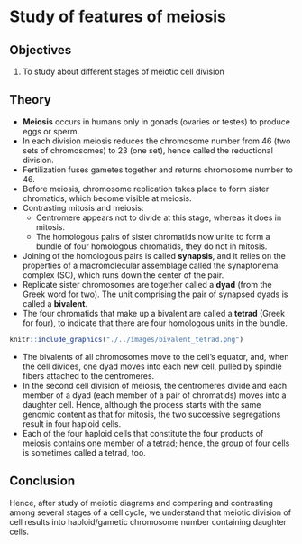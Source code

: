 # Study of features of meiosis

## Objectives

1. To study about different stages of meiotic cell division

## Theory

- **Meiosis** occurs in humans only in gonads (ovaries or testes) to produce eggs or sperm.
- In each division meiosis reduces the chromosome number from 46 (two sets of chromosomes) to 23 (one set), hence called the reductional division.
- Fertilization fuses gametes together and returns chromosome number to 46.
- Before meiosis, chromosome replication takes place to form sister chromatids, which become visible at meiosis. 
- Contrasting mitosis and meiosis:
  - Centromere appears not to divide at this stage, whereas it does in mitosis. 
  - The homologous pairs of sister chromatids now unite to form a bundle of four homologous chromatids, they do not in mitosis.
- Joining of the homologous pairs is called **synapsis**, and it relies on the properties of a macromolecular assemblage called the synaptonemal complex (SC), which runs down the center of the pair. 
- Replicate sister chromosomes are together called a **dyad** (from the Greek word for two). The unit comprising the pair of synapsed dyads is called a **bivalent**. 
- The four chromatids that make up a bivalent are called a **tetrad** (Greek for four), to indicate that there are four homologous units in the bundle.

```r

knitr::include_graphics("./../images/bivalent_tetrad.png")
```

- The bivalents of all chromosomes move to the cell’s equator, and, when the cell divides, one dyad moves into each new cell, pulled by spindle fibers attached to the centromeres. 
- In the second cell division of meiosis, the centromeres divide and each member of a dyad (each member of a pair of chromatids) moves into a daughter cell. Hence, although the process starts with the same genomic content as that for mitosis, the two successive segregations result in four haploid cells.
- Each of the four haploid cells that constitute the four products of meiosis contains one member of a tetrad; hence, the group of four cells is sometimes called a tetrad, too.

<!-- ## Stages of meiosis -->

<!-- \begin{columns}[T,onlytextwidth] -->

<!--   \column{0.48\textwidth} -->

<!-- Leptotene -->

<!-- The chromosomes become visible as long, thin single threads. Chromosomes begin to contract and continue contracting throughout the entire prophase. -->

<!-- ```{r meiosis-leptotene, out.width="50%", fig.align='center'} -->
<!-- knitr::include_graphics("../images/cell_cycle/meiosis_leptotene.png") -->
<!-- ``` -->

<!--   \column{0.48\textwidth} -->

<!-- Zygotene -->

<!-- The threads form pairs as each chromosome progressively aligns, or synapses, along the length of its homologous partner. -->

<!-- ```{r meiosis-zygotene, out.width="58%", fig.align='center'} -->
<!-- knitr::include_graphics("../images/cell_cycle/meiosis_zygotene.png") -->
<!-- ``` -->

<!-- \end{columns} -->

<!-- Pachytene -->

<!-- Chromosomes are thick and fully synapsed. Thus, the number of pairs of homologous chromosomes is equal to the number n. -->

<!-- ```{r meiosis-pachytene, out.width="58%", fig.align='center'} -->
<!-- knitr::include_graphics("../images/cell_cycle/meiosis_pachytene.png") -->
<!-- ``` -->

<!-- Diplotene -->

<!-- Although the DNA has already replicated during the premeiotic S phase, this fact first becomes manifest only in diplotene as each chromosome is seen to have become a pair of sister chromatids. The synapsed structure now consists of a bundle of four homologous chromosomes. The paired homologs separate slightly, and one or more cross-shaped structures called chiasmata (singular, chiasma) appear between nonsister chromatids. -->

<!-- ```{r meiosis-diplotene, out.width="58%", fig.align='center'} -->
<!-- knitr::include_graphics("../images/cell_cycle/meiosis_diplotene.png") -->
<!-- ``` -->

<!-- Diakinesis -->

<!-- Further chromosome contraction produces compact units that are very maneuverable. -->

<!-- ```{r meiosis-diakinesis, out.width="58%", fig.align='center'} -->
<!-- knitr::include_graphics("../images/cell_cycle/meiosis_diakinesis.png") -->
<!-- ``` -->

<!-- Metaphase I -->

<!-- The nuclear membrane has disappeared, and each pair of homologs takes up a position in the equatorial plane. At this stage of meiosis, the centromeres do not divide; this lack of division is a major difference from mitosis. The two centromeres of a homologous chromosome pair attach to spindle fibers from opposite poles.  -->

<!-- ```{r meiosis-metaphasei, out.width="58%", fig.align='center'} -->
<!-- knitr::include_graphics("../images/cell_cycle/meiosis_metaphasei.png") -->
<!-- ``` -->

<!-- Anaphase I -->

<!-- The members of each homologous pair move to opposite poles. -->

<!-- \begin{columns}[T,onlytextwidth] -->

<!--   \column{0.48\textwidth} -->

<!-- Anaphase (Early) I -->

<!-- ```{r meiosis-early-anaphasei, out.width="58%", fig.align='center'} -->
<!-- knitr::include_graphics("../images/cell_cycle/meiosis_early_anaphasei.png") -->
<!-- ``` -->

<!--   \column{0.48\textwidth} -->

<!-- Anaphase (Late) I -->

<!-- ```{r meiosis-late-anaphasei, out.width="58%", fig.align='center'} -->
<!-- knitr::include_graphics("../images/cell_cycle/meiosis_late_anaphasei.png") -->
<!-- ``` -->

<!-- \end{columns} -->

<!-- Telophase I and Interphase -->

<!-- The chromosomes elongate and become diffuse, the nuclear membrane re-forms and the cell divides. After telophase I, there is an interphase, called interkinesis. In many organisms, telophase I and interkinesis do not exist or are brief in duration. In any case, there is never DNA synthesis at this time, and the genetic state of the chromosomes does not change. -->

<!-- \begin{columns}[T,onlytextwidth] -->

<!--   \column{0.48\textwidth} -->

<!-- Telophase -->

<!-- ```{r meiosis-telophasei, out.width="58%", fig.align='center'} -->
<!-- knitr::include_graphics("../images/cell_cycle/meiosis_telophasei.png") -->
<!-- ``` -->

<!--   \column{0.48\textwidth} -->

<!-- Interphase II -->

<!-- ```{r meiosis-interphaseii, out.width="58%", fig.align='center'} -->
<!-- knitr::include_graphics("../images/cell_cycle/meiosis_interphaseii.png") -->
<!-- ``` -->

<!-- \end{columns} -->

<!-- Prophase II -->

<!-- The haploid number of sister chromatid pairs are now present in contracted state. -->

<!-- ```{r meiosis-prophaseii, out.width="58%", fig.align='center'} -->
<!-- knitr::include_graphics("../images/cell_cycle/meiosis_prophaseii.png") -->
<!-- ``` -->

<!-- Metaphase II -->

<!-- The pair of sister chromatids arrange themselves on the equatorial plane. Here the chromatids often partly dissociate from each other instead of being closely pressed together as they are in mitosis. -->

<!-- ```{r meiosis-metaphaseii, out.width="58%", fig.align='center'} -->
<!-- knitr::include_graphics("../images/cell_cycle/meiosis_metaphaseii.png") -->
<!-- ``` -->

<!-- Anaphase II -->

<!-- Centromeres split and sister chromatids are pulled to opposite poles by the spindle fibers. -->

<!-- ```{r meiosis-anaphaseii, out.width="58%", fig.align='center'} -->
<!-- knitr::include_graphics("../images/cell_cycle/meiosis_anaphaseii.png") -->
<!-- ``` -->

<!-- Telophase II -->

<!-- The nuclei re-form around the chromosomes at the poles. -->

<!-- ```{r meiosis-telophaseii, out.width="58%", fig.align='center'} -->
<!-- knitr::include_graphics("../images/cell_cycle/meiosis_telophaseii.png") -->
<!-- ``` -->


<!-- The tetrad and young pollen grains -->

<!-- In the anthers of a flower, the four products of meiosis develop into pollen grains. In other organisms, the products of meiosis differentiate into other kinds of structures, such as sperm cells in animals. -->

<!-- \begin{columns}[T,onlytextwidth] -->

<!--   \column{0.48\textwidth} -->

<!-- Tetrad -->

<!-- ```{r meiosis-tetrad, out.width="58%", fig.align='center'} -->
<!-- knitr::include_graphics("../images/cell_cycle/meiosis_tetrad.png") -->
<!-- ``` -->

<!--   \column{0.48\textwidth} -->

<!-- Young pollen grain -->

<!-- ```{r meiosis-young-pollen, out.width="58%", fig.align='center'} -->
<!-- knitr::include_graphics("../images/cell_cycle/meiosis_young_pollen.png") -->
<!-- ``` -->

<!-- \end{columns} -->

## Conclusion

Hence, after study of meiotic diagrams and comparing and contrasting among several stages of a cell cycle, we understand that meiotic division of cell results into haploid/gametic chromosome number containing daughter cells.
